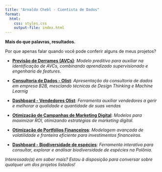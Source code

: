 ```yaml
---
title: "Arnaldo Chebl - Cientista de Dados"
format: 
  html:
    css: styles.css
    output-file: index.html
---
```




**Mais do que palavras, resultados.**

Por que apenas falar quando você pode conferir alguns de meus projetos? 

- [**Previsão de Derrames (AVCs)**](https://arnaldochebl.github.io/previsao_de_avc/): *Modelo preditivo para auxiliar na identificação de AVCs, combinando aprendizado supervisionado e engenharia de features.*
  
- [**Consultoria de Dados - Olist**](https://docs.google.com/presentation/d/14Xk74pP7uZvJl56eKhq4THSe53pHs4qp/edit#slide=id.p1): *Apresentação da consultoria de dados em empresa B2B, mesclando técnicas de Design Thinking e Machine Learnig*
  
- [**Dashboard - Vendedores Olist**](https://datasciencedeploy.shinyapps.io/dash_olist/): *Ferramenta auxiliar vendedores a gerir e melhorar a qualidade e quantidade de suas vendas*
  
- [**Otimização de Campanhas de Marketing Digital**](https://arnaldochebl.github.io/marketing_analytics/): *Modelos para maximizar ROI, otimizando estratégias de marketing digital.*
  
- [**Otimização de Portfólios Financeiros**](https://github.com/arnaldochebl/financial_analytics/blob/main/series_volateis.ipynb): *Modelagem avançada de volatilidade e fronteira eficiente para investimentos financeiros.*

- [**Dashboard - Biodiversidade de espécies**](https://datasciencedeploy.shinyapps.io/appsylon4/): *Ferramenta interativa para consultar, explorar e análisar biodiversidade de espécies na Polônia.*

*Interessado(a) em saber mais? Estou à disposição para conversar sobre qualquer um dos projetos listados!*